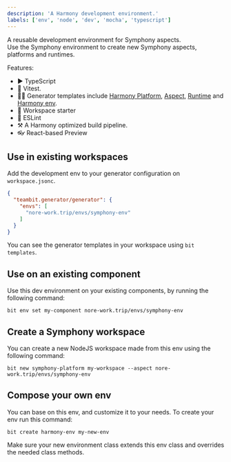 ```yaml
---
description: 'A Harmony development environment.'
labels: ['env', 'node', 'dev', 'mocha', 'typescript']
---
```


A reusable development environment for Symphony aspects.  
Use the Symphony environment to create new Symphony aspects, platforms and runtimes.

Features:
- ▶️ TypeScript
- 🧪 Vitest.
- 🧑‍💻 Generator templates include [Harmony Platform](/), [Aspect](/), [Runtime](/) and [Harmony env](/).
- 🚀 Workspace starter
- 🦋 ESLint
- ⚒️ A Harmony optimized build pipeline.
- 👓 React-based Preview

## Use in existing workspaces

Add the development env to your generator configuration on `workspace.jsonc`.  

```json
{
  "teambit.generator/generator": {
    "envs": [
      "nore-work.trip/envs/symphony-env"
    ]
  }
}
```

You can see the generator templates in your workspace using `bit templates`.

## Use on an existing component

Use this dev environment on your existing components, by running the following command: 

```
bit env set my-component nore-work.trip/envs/symphony-env
```


## Create a Symphony workspace

You can create a new NodeJS workspace made from this env using the following command:

```
bit new symphony-platform my-workspace --aspect nore-work.trip/envs/symphony-env
```

## Compose your own env

You can base on this env, and customize it to your needs. To create your env run this command:
```
bit create harmony-env my-new-env
```

Make sure your new environment class extends this env class and overrides the needed class methods.
